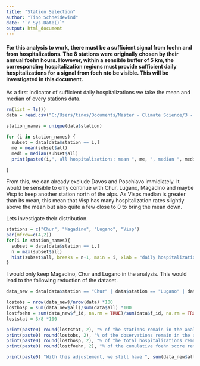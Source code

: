 ---
title: "Station Selection"
author: "Tino Schneidewind"
date: "`r Sys.Date()`"
output: html_document
---

#### For this analysis to work, there must be a sufficient signal from foehn and from hospitalizations. The 8 stations were originally chosen by their annual foehn hours. However, within a sensible buffer of 5 km, the corresponding hospitalization regions must provide sufficient daily hospitalizations for a signal from foeh nto be visible. This will be investigated in this document.

As a first indicator of sufficient daily hospitalizations we take the mean and median of every stations data.

```{r load data}
rm(list = ls())
data = read.csv("C:/Users/tinos/Documents/Master - Climate Science/3 - Master Thesis/data/MedStat_aggregated/hosp_buffer_5000.csv")

```

```{r loop mean, echo=FALSE}
station_names = unique(data$station)

for (i in station_names) {
  subset = data[data$station == i,]
  me = mean(subset$all)
  medi = median(subset$all)
  print(paste0(i,", all hospitalizations: mean ", me, ", median ", medi))
  
}

```

From this, we can already exclude Davos and Poschiavo immidiately. It would be sensible to only continue with Chur, Lugano, Magadino and maybe Visp to keep another station north of the alps. As Visps median is greater than its mean, this mean that Visp has many hospitalization rates slightly above the mean but also quite a few close to 0 to bring the mean down. 

Lets investigate their distribution.

```{r dist, echo=FALSE, fig.height=8}
stations = c("Chur", "Magadino", "Lugano", "Visp")
par(mfrow=c(4,2))
for(i in station_names){
  subset = data[data$station == i,]
  n = max(subset$all)
  hist(subset$all, breaks = n+1, main = i, xlab = "daily hospitalizations", xlim = c(0,25))
}

```

I would only keep Magadino, Chur and Lugano in the analysis. This would lead to the following reduction of the dataset.

```{r diff, echo=FALSE}
data_new = data[data$station == "Chur" | data$station == "Lugano" | data$station == "Magadino",]

lostobs = nrow(data_new)/nrow(data) *100
losthosp = sum(data_new$all)/sum(data$all) *100
lostfoehn = sum(data_new$f_id, na.rm = TRUE)/sum(data$f_id, na.rm = TRUE) *100
loststat = 3/8 *100

print(paste0( round(loststat, 2), "% of the stations remain in the analysis."))
print(paste0( round(lostobs, 2), "% of the observations remain in the analysis."))
print(paste0( round(losthosp, 2), "% of the total hospitalizations remain in the analysis."))
print(paste0( round(lostfoehn, 2), "% of the cumulative foehn score remains in the analysis."))

print(paste0( "With this adjustement, we still have ", sum(data_new$all), " hospitalizations in the analysis from ", nrow(data_new), " observations, which equals ",round((sum(data_new$all)/nrow(data_new)),2) , " hospitalizations per day on average"))
```

